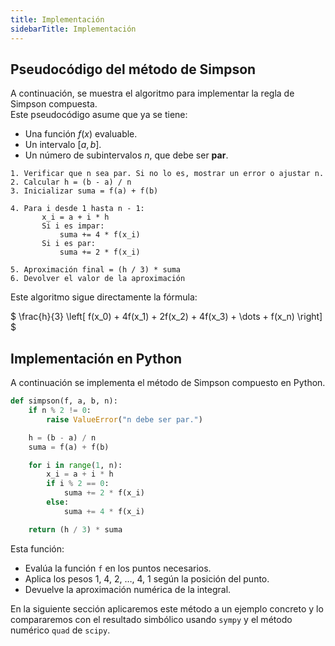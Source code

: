 ```yaml
---
title: Implementación
sidebarTitle: Implementación
---
```


<link
  rel="stylesheet"
  href="https://cdn.jsdelivr.net/npm/katex/dist/katex.css"
/>


## Pseudocódigo del método de Simpson

A continuación, se muestra el algoritmo para implementar la regla de Simpson compuesta.  
Este pseudocódigo asume que ya se tiene:

- Una función $f(x)$ evaluable.
- Un intervalo $[a, b]$.
- Un número de subintervalos $n$, que debe ser **par**.

```
1. Verificar que n sea par. Si no lo es, mostrar un error o ajustar n.
2. Calcular h = (b - a) / n
3. Inicializar suma = f(a) + f(b)

4. Para i desde 1 hasta n - 1:
       x_i = a + i * h
       Si i es impar:
           suma += 4 * f(x_i)
       Si i es par:
           suma += 2 * f(x_i)

5. Aproximación final = (h / 3) * suma
6. Devolver el valor de la aproximación
```

Este algoritmo sigue directamente la fórmula:

$
\frac{h}{3} \left[ f(x_0) + 4f(x_1) + 2f(x_2) + 4f(x_3) + \dots + f(x_n) \right]
$

## Implementación en Python

A continuación se implementa el método de Simpson compuesto en Python.

```python
def simpson(f, a, b, n):
    if n % 2 != 0:
        raise ValueError("n debe ser par.")

    h = (b - a) / n
    suma = f(a) + f(b)

    for i in range(1, n):
        x_i = a + i * h
        if i % 2 == 0:
            suma += 2 * f(x_i)
        else:
            suma += 4 * f(x_i)

    return (h / 3) * suma
```

Esta función:

- Evalúa la función `f` en los puntos necesarios.
- Aplica los pesos $1,\ 4,\ 2,\ \dots,\ 4,\ 1$ según la posición del punto.
- Devuelve la aproximación numérica de la integral.

En la siguiente sección aplicaremos este método a un ejemplo concreto y lo compararemos con el resultado simbólico usando `sympy` y el método numérico `quad` de `scipy`.

